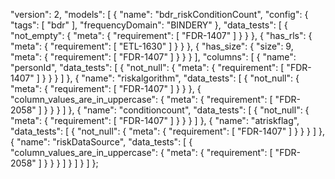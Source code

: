   "version": 2,
  "models": [
    {
      "name": "bdr_riskConditionCount",
      "config": {
        "tags": [
          "bdr"
        ],
        "frequencyDomain": "BINDERY"
      },
      "data_tests": [
        {
          "not_empty": {
            "meta": {
              "requirement": [
                "FDR-1407"
              ]
            }
          }
        },
        {
          "has_rls": {
            "meta": {
              "requirement": [
                "ETL-1630"
              ]
            }
          }
        },
        {
          "has_size": {
            "size": 9,
            "meta": {
              "requirement": [
                "FDR-1407"
              ]
            }
          }
        }
      ],
      "columns": [
        {
          "name": "personId",
          "data_tests": [
            {
              "not_null": {
                "meta": {
                  "requirement": [
                    "FDR-1407"
                  ]
                }
              }
            }
          ]
        },
        {
          "name": "riskalgorithm",
          "data_tests": [
            {
              "not_null": {
                "meta": {
                  "requirement": [
                    "FDR-1407"
                  ]
                }
              }
            },
            {
              "column_values_are_in_uppercase": {
                "meta": {
                  "requirement": [
                    "FDR-2058"
                  ]
                }
              }
            }
          ]
        },
        {
          "name": "conditioncount",
          "data_tests": [
            {
              "not_null": {
                "meta": {
                  "requirement": [
                    "FDR-1407"
                  ]
                }
              }
            }
          ]
        },
        {
          "name": "atriskflag",
          "data_tests": [
            {
              "not_null": {
                "meta": {
                  "requirement": [
                    "FDR-1407"
                  ]
                }
              }
            }
          ]
        },
        {
          "name": "riskDataSource",
          "data_tests": [
            {
              "column_values_are_in_uppercase": {
                "meta": {
                  "requirement": [
                    "FDR-2058"
                  ]
                }
              }
            }
          ]
        }
      ]
    }
  ]
};
